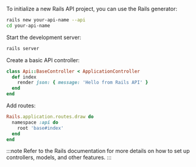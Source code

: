 To initialize a new Rails API project, you can use the Rails generator:

```bash
rails new your-api-name --api
cd your-api-name
```

Start the development server:

```bash
rails server
```

Create a basic API controller:

```ruby title="app/controllers/api/base_controller.rb"
class Api::BaseController < ApplicationController
  def index
    render json: { message: 'Hello from Rails API' }
  end
end
```

Add routes:

```ruby title="config/routes.rb"
Rails.application.routes.draw do
  namespace :api do
    root 'base#index'
  end
end
```

:::note
Refer to the Rails documentation for more details on how to set up controllers, models, and other features.
:::
